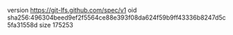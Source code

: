 version https://git-lfs.github.com/spec/v1
oid sha256:496304beed9ef2f5564ce88e393f08da624f59b9ff43336b8247d5c5fa31558d
size 175253
